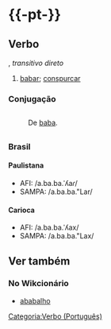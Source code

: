 ={{-pt-}}=
==Verbo==
{{oxítona|a|ba|ba|lhar}}, ''transitivo direto''
# {{escopo|pt|Popular}} [[babar]]; [[conspurcar]]
===Conjugação===
{{conj/pt|ababalh|ar}}
=={{etimologia|pt}}==
: De [[baba]].
=={{pronúncia|pt}}==
===Brasil===
====Paulistana====
* AFI: /a.ba.ba.ˈʎa''ɾ''/
* SAMPA: /a.ba.ba."Lar/
====Carioca====
* AFI: /a.ba.ba.ˈʎax/
* SAMPA: /a.ba.ba."Lax/
==Ver também==
===No Wikcionário===
* [[ababalho]]

[[Categoria:Verbo (Português)]]

